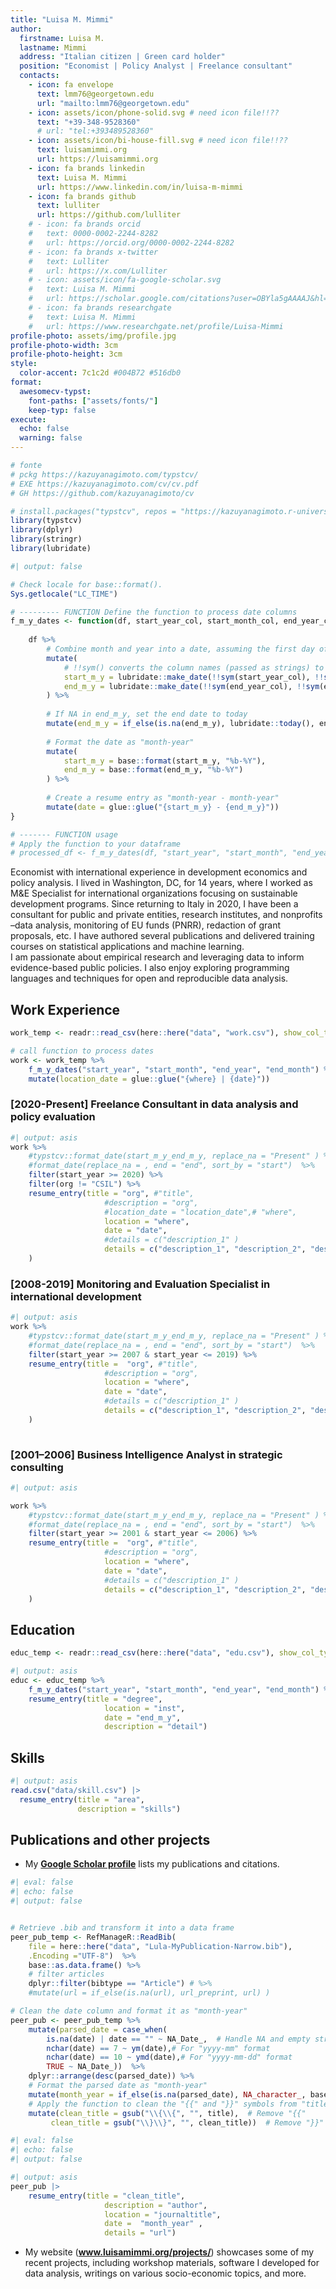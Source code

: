 ```yaml
---
title: "Luisa M. Mimmi"
author:
  firstname: Luisa M.
  lastname: Mimmi
  address: "Italian citizen | Green card holder"
  position: "Economist | Policy Analyst | Freelance consultant"
  contacts:
    - icon: fa envelope
      text: lmm76@georgetown.edu
      url: "mailto:lmm76@georgetown.edu"
    - icon: assets/icon/phone-solid.svg # need icon file!!??
      text: "+39-348-9528360"
      # url: "tel:+393489528360"
    - icon: assets/icon/bi-house-fill.svg # need icon file!!??
      text: luisamimmi.org
      url: https://luisamimmi.org
    - icon: fa brands linkedin
      text: Luisa M. Mimmi
      url: https://www.linkedin.com/in/luisa-m-mimmi
    - icon: fa brands github
      text: lulliter
      url: https://github.com/lulliter
    # - icon: fa brands orcid
    #   text: 0000-0002-2244-8282
    #   url: https://orcid.org/0000-0002-2244-8282
    # - icon: fa brands x-twitter
    #   text: Lulliter
    #   url: https://x.com/Lulliter
    # - icon: assets/icon/fa-google-scholar.svg
    #   text: Luisa M. Mimmi
    #   url: https://scholar.google.com/citations?user=OBYla5gAAAAJ&hl=en&oi=ao
    # - icon: fa brands researchgate
    #   text: Luisa M. Mimmi
    #   url: https://www.researchgate.net/profile/Luisa-Mimmi
profile-photo: assets/img/profile.jpg
profile-photo-width: 3cm
profile-photo-height: 3cm
style:
  color-accent: 7c1c2d #004B72 #516db0
format:
  awesomecv-typst:
    font-paths: ["assets/fonts/"]
    keep-typ: false
execute: 
  echo: false
  warning: false
---
```


```r
# fonte 
# pckg https://kazuyanagimoto.com/typstcv/
# EXE https://kazuyanagimoto.com/cv/cv.pdf
# GH https://github.com/kazuyanagimoto/cv

# install.packages("typstcv", repos = "https://kazuyanagimoto.r-universe.dev")
library(typstcv)
library(dplyr)
library(stringr)
library(lubridate)
```

```r
#| output: false

# Check locale for base::format().
Sys.getlocale("LC_TIME")

# --------- FUNCTION Define the function to process date columns
f_m_y_dates <- function(df, start_year_col, start_month_col, end_year_col, end_month_col) {
	
	df %>%
		# Combine month and year into a date, assuming the first day of the month
		mutate(
			# !!sym() converts the column names (passed as strings) to symbols, allowing them to be used dynamically inside mutate().
			start_m_y = lubridate::make_date(!!sym(start_year_col), !!sym(start_month_col), 1),
			end_m_y = lubridate::make_date(!!sym(end_year_col), !!sym(end_month_col), 1) 
		) %>%
		
		# If NA in end_m_y, set the end date to today
		mutate(end_m_y = if_else(is.na(end_m_y), lubridate::today(), end_m_y)) %>%
		
		# Format the date as "month-year"
		mutate(
			start_m_y = base::format(start_m_y, "%b-%Y"),
			end_m_y = base::format(end_m_y, "%b-%Y")
		) %>%
		
		# Create a resume entry as "month-year - month-year"
		mutate(date = glue::glue("{start_m_y} - {end_m_y}"))
}

# ------- FUNCTION usage
# Apply the function to your dataframe
# processed_df <- f_m_y_dates(df, "start_year", "start_month", "end_year", "end_month")

```

```{=typst}
#box(height: 3%) // #box(height: 60pt)
```


Economist with international experience in development economics and policy analysis. I lived in Washington, DC, for 14 years, where I worked as M&E Specialist for international organizations focusing on sustainable development programs. Since returning to Italy in 2020, I have been a consultant for public and private entities, research institutes, and nonprofits --data analysis, monitoring of EU funds (PNRR), redaction of grant proposals, etc. I have authored several publications and delivered training courses on statistical applications and machine learning.  
I am passionate about empirical research and leveraging data to inform evidence-based public policies. I also enjoy exploring programming languages and techniques for open and reproducible data analysis.


## Work Experience

```r
work_temp <- readr::read_csv(here::here("data", "work.csv"), show_col_types = FALSE)

# call function to process dates
work <- work_temp %>% 
	f_m_y_dates("start_year", "start_month", "end_year", "end_month") %>% 
	mutate(location_date = glue::glue("{where} | {date}"))
```

```{=typst}
#box(height: 2%) // #box(height: 60pt)
```

### [2020-Present] Freelance Consultant in data analysis and policy evaluation

```r
#| output: asis
work %>% 
	#typstcv::format_date(start_m_y_end_m_y, replace_na = "Present" ) %>% 
	#format_date(replace_na = , end = "end", sort_by = "start")  %>% 
	filter(start_year >= 2020) %>%
	filter(org != "CSIL") %>%
	resume_entry(title = "org", #"title",
					 #description = "org",
					 #location_date = "location_date",# "where",
					 location = "where",
					 date = "date",
					 #details = c("description_1" )
					 details = c("description_1", "description_2", "description_3" )
	)	
```

```{=typst}
#box(height: 2%) // #box(height: 60pt)
```


### [2008-2019] Monitoring and Evaluation Specialist in international development

```r
#| output: asis
work %>% 
	#typstcv::format_date(start_m_y_end_m_y, replace_na = "Present" ) %>% 
	#format_date(replace_na = , end = "end", sort_by = "start")  %>% 
	filter(start_year >= 2007 & start_year <= 2019) %>%
	resume_entry(title =  "org", #"title",
					 #description = "org",
					 location = "where",
					 date = "date",
					 #details = c("description_1" )
					 details = c("description_1", "description_2", "description_3" )
	)	
	
```

```{=typst}
#box(height: 2%) // #box(height: 60pt)
```


### [2001–2006] Business Intelligence Analyst in strategic consulting		

```r
#| output: asis

work %>% 
	#typstcv::format_date(start_m_y_end_m_y, replace_na = "Present" ) %>% 
	#format_date(replace_na = , end = "end", sort_by = "start")  %>% 
	filter(start_year >= 2001 & start_year <= 2006) %>%
	resume_entry(title =  "org", #"title",
					 #description = "org",
					 location = "where",
					 date = "date",
					 #details = c("description_1" )
					 details = c("description_1", "description_2", "description_3" )
	)	
```


## Education

```r
educ_temp <- readr::read_csv(here::here("data", "edu.csv"), show_col_types = FALSE)
```

```r
#| output: asis
educ <- educ_temp %>% 
	f_m_y_dates("start_year", "start_month", "end_year", "end_month") %>% 
	resume_entry(title = "degree",
					 location = "inst",
					 date = "end_m_y",
					 description = "detail")
```

<!-- ## Professional Skills -->

<!--  •	Strong critical thinking and **data analysis skills**, showcased in international contexts and across diverse sectors   -->
<!--  •	Demonstrated drive and resourcefulness in **leadership roles** for complex projects with multiple stakeholders   -->
<!--  •	Effective **communication skills**, proven by record of multilingual publications and public speaking for diverse audiences   -->
 

## Skills

```r
#| output: asis
read.csv("data/skill.csv") |>
  resume_entry(title = "area",
               description = "skills")
```



## Publications and other projects

+ My [**Google Scholar profile**](https://scholar.google.com/citations?user=OBYla5gAAAAJ&hl=en&oi=ao) lists my publications and citations. 

```r
#| eval: false
#| echo: false
#| output: false


# Retrieve .bib and transform it into a data frame
peer_pub_temp <- RefManageR::ReadBib(
	file = here::here("data", "Lula-MyPublication-Narrow.bib"),
	.Encoding ="UTF-8")  %>%
	base::as.data.frame() %>%
	# filter articles 
	dplyr::filter(bibtype == "Article") # %>% 
	#mutate(url = if_else(is.na(url), url_preprint, url) )

# Clean the date column and format it as "month-year"
peer_pub <- peer_pub_temp %>% 
	mutate(parsed_date = case_when(
		is.na(date) | date == "" ~ NA_Date_,  # Handle NA and empty strings
		nchar(date) == 7 ~ ym(date),# For "yyyy-mm" format
		nchar(date) == 10 ~ ymd(date),# For "yyyy-mm-dd" format
		TRUE ~ NA_Date_))  %>% 
	dplyr::arrange(desc(parsed_date)) %>%
	# Format the parsed date as "month-year"
	mutate(month_year = if_else(is.na(parsed_date), NA_character_, base::format(parsed_date, "%b-%Y")))  %>% 
	# Apply the function to clean the "{{" and "}}" symbols from "title" and "author" columns
	mutate(clean_title = gsub("\\{\\{", "", title),  # Remove "{{"
         clean_title = gsub("\\}\\}", "", clean_title))  # Remove "}}"

```


```r
#| eval: false
#| echo: false
#| output: false

#| output: asis
peer_pub |>
	resume_entry(title = "clean_title",
					 description = "author",
					 location = "journaltitle",
					 date =  "month_year" ,
					 details = "url")
```

+ My website ([**www.luisamimmi.org/projects/**](https://luisamimmi.org/projects/)) showcases some of my recent projects, including workshop materials, software I developed for data analysis, writings on various socio-economic topics, and more.
 

<!-- quarto  typst-->
::: {.block fill=luma(221) inset="8pt" radius="4pt"}
<!-- raw  typst block -->
```{=typst} 
#set text(size: 8pt, weight: "medium", fill: rgb("#85144b"))

I hereby authorize the processing of my personal data in accordance with GDPR (Regulation EU 2016/679) for recruitment purposes.

```
:::
 


